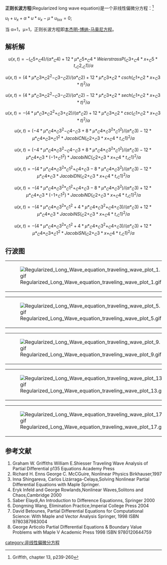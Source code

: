 ''' 正则长波方程'''(Regularized long wave equation)是一个非线性偏微分方程：<ref name=gri>Griffith, chapter 13, p239-260</ref>

<math> u_{t}+u_{x}+\alpha*u*u_{x}-\mu*u_{txx}=0;   </math>

当 α=1，μ=1，正则长波方程即[[本杰明-博纳-马奥尼方程|本杰明-博纳-马奥尼方程]]。

==解析解==
:<math> {u(x, t) = -(_C5+_C4)/(\alpha*_C4)+12*\mu*_C5*_C4*WeierstrassP(_C3+_C4*x+_C5*t, _C2, _C1)/\alpha}  </math>
:<math> {u(x, t) = (4*\mu*_C3*_C2^2-_C3-_C2)/(\alpha*_C2)+12*\mu*_C3*_C2*csch(_C1+_C2*x+_C3*t)^2/\alpha}  </math>
:<math>  {u(x, t) = (4*\mu*_C3*_C2^2-_C3-_C2)/(\alpha*_C2)-12*\mu*_C3*_C2*sech(_C1+_C2*x+_C3*t)^2/\alpha} </math>
:<math>  {u(x, t) = -(4*\mu*_C3*_C2^2+_C3+_C2)/(\alpha*_C2)+12*\mu*_C3*_C2*csc(_C1+_C2*x+_C3*t)^2/\alpha} </math>
:<math>  {u(x, t) = (-4*\mu*_C4*_C3^2-_C4-_C3+8*\mu*_C4*_C3^2*_C1^2)/(\alpha*_C3)-12*\mu*_C4*_C3*_C1^2*JacobiCN(_C2+_C3*x+_C4*t, _C1)^2/\alpha} </math>
:<math> {u(x, t) = (-4*\mu*_C4*_C3^2-_C4-_C3+8*\mu*_C4*_C3^2*_C1^2)/(\alpha*_C3)-12*\mu*_C4*_C3*(-1+_C1^2)*JacobiNC(_C2+_C3*x+_C4*t, _C1)^2/\alpha}  </math>
:<math> {u(x, t) = -(4*\mu*_C4*_C3^2*_C1^2+_C4+_C3-8*\mu*_C4*_C3^2)/(\alpha*_C3)-12*\mu*_C4*_C3*JacobiDN(_C2+_C3*x+_C4*t, _C1)^2/\alpha}  </math>
:<math> {u(x, t) = -(4*\mu*_C4*_C3^2*_C1^2+_C4+_C3-8*\mu*_C4*_C3^2)/(\alpha*_C3)+12*\mu*_C4*_C3*(-1+_C1^2)*JacobiND(_C2+_C3*x+_C4*t, _C1)^2/\alpha}  </math>
:<math> {u(x, t) = -(4*\mu*_C4*_C3^2*_C1^2+4*\mu*_C4*_C3^2+_C4+_C3)/(\alpha*_C3)+12*\mu*_C4*_C3*JacobiNS(_C2+_C3*x+_C4*t, _C1)^2/\alpha}  </math>
:<math> {u(x, t) = -(4*\mu*_C4*_C3^2*_C1^2+4*\mu*_C4*_C3^2+_C4+_C3)/(\alpha*_C3)+12*\mu*_C4*_C3*_C1^2*JacobiSN(_C2+_C3*x+_C4*t, _C1)^2/\alpha}  </math>

==行波图==
{|
|[[File:Regularized_Long_Wave_equation_traveling_wave_plot_1.gif|thumb]]
|[[File:Regularized_Long_Wave_equation_traveling_wave_plot_2.gif|thumb]]
|[[File:Regularized_Long_Wave_equation_traveling_wave_plot_3.gif|thumb]]
|[[File:Regularized_Long_Wave_equation_traveling_wave_plot_4.gif|thumb]]
|}
{|
|[[File:Regularized_Long_Wave_equation_traveling_wave_plot_5.gif|thumb]]
|[[File:Regularized_Long_Wave_equation_traveling_wave_plot_6.gif|thumb]]
|[[File:Regularized_Long_Wave_equation_traveling_wave_plot_7.gif|thumb]]
|[[File:Regularized_Long_Wave_equation_traveling_wave_plot_8.gif|thumb]]
|}
{|
|[[File:Regularized_Long_Wave_equation_traveling_wave_plot_9.gif|thumb]]
|[[File:Regularized_Long_Wave_equation_traveling_wave_plot_10.gif|thumb]]
|[[File:Regularized_Long_Wave_equation_traveling_wave_plot_11.gif|thumb]]
|[[File:Regularized_Long_Wave_equation_traveling_wave_plot_12.gif|thumb]]
|}
{|
|[[File:Regularized_Long_Wave_equation_traveling_wave_plot_13.gif|thumb]]
|[[File:Regularized_Long_Wave_equation_traveling_wave_plot_14.gif|thumb]]
|[[File:Regularized_Long_Wave_equation_traveling_wave_plot_15.gif|thumb]]
|[[File:Regularized_Long_Wave_equation_traveling_wave_plot_16.gif|thumb]]
|}
{|
|[[File:Regularized_Long_Wave_equation_traveling_wave_plot_17.gif|thumb]]
|[[File:Regularized_Long_Wave_equation_traveling_wave_plot_18.gif|thumb]]
|}

==参考文献==
<references/>
#Graham W. Griffiths William E.Shiesser Traveling Wave Analysis of Partial Differential p135 Equations Academy Press
# Richard H. Enns George C. McCGuire, Nonlinear Physics Birkhauser,1997
#Inna Shingareva, Carlos Lizárraga-Celaya,Solving Nonlinear Partial Differential Equations with Maple Springer.
#Eryk Infeld and George Rowlands,Nonlinear Waves,Solitons and Chaos,Cambridge 2000
#Saber Elaydi,An Introduction to Difference Equationns, Springer 2000
#Dongming Wang, Elimination Practice,Imperial College Press 2004
# David Betounes, Partial Differential Equations for Computational Science: With Maple and Vector Analysis Springer, 1998 ISBN 9780387983004
# George Articolo Partial Differential Equations & Boundary Value Problems with Maple V Academic Press 1998 ISBN 9780120644759

{{非线性偏微分方程}}
[[category:非线性偏微分方程|category:非线性偏微分方程]]